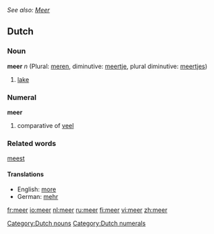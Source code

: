 ''See also: [[Meer]]''
==Dutch==
=== Noun ===
'''meer''' ''n'' (Plural: [[meren]], diminutive: [[meertje]], plural diminutive: [[meertjes]])

# [[lake]]

=== Numeral ===
'''meer'''

#comparative of [[veel]]

=== Related words ===
[[meest]]

==== Translations ====
*English: [[more]]
*German: [[mehr]]

[[Category:Dutch nouns]]
[[Category:Dutch numerals]]

[[fr:meer]]
[[io:meer]]
[[nl:meer]]
[[ru:meer]]
[[fi:meer]]
[[vi:meer]]
[[zh:meer]]